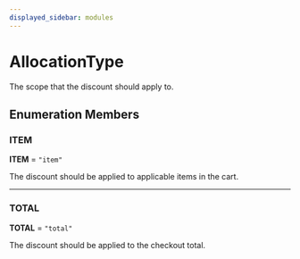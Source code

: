 ```yaml
---
displayed_sidebar: modules
---
```



# AllocationType

The scope that the discount should apply to.

## Enumeration Members

### ITEM

 **ITEM** = `"item"`

The discount should be applied to applicable items in the cart.

___

### TOTAL

 **TOTAL** = `"total"`

The discount should be applied to the checkout total.
